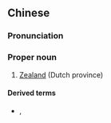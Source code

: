 {{also|西兰}}
==Chinese==
{{zh-forms|s=西兰|gloss=-}}

===Pronunciation===
{{zh-pron
|m=Xīlán
|c=sai1 laan4
|cat=pn
}}

===Proper noun===
{{zh-proper noun}}

# [[Zealand]] (Dutch province)

====Derived terms====
* {{zh-l|新西蘭}}, {{zh-l|紐西蘭}}